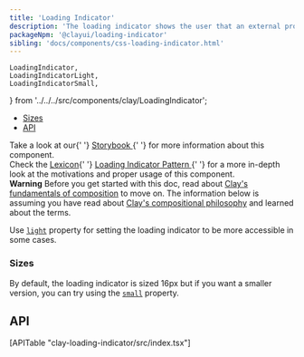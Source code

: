 ```yaml
---
title: 'Loading Indicator'
description: 'The loading indicator shows the user that an external process, like a connection, is being executed.'
packageNpm: '@clayui/loading-indicator'
sibling: 'docs/components/css-loading-indicator.html'
---
```


	LoadingIndicator,
	LoadingIndicatorLight,
	LoadingIndicatorSmall,
} from '../../../src/components/clay/LoadingIndicator';

<div class="nav-toc-absolute">
<div class="nav-toc">

-   [Sizes](#sizes)
-   [API](#api)

</div>
</div>

<div class="clay-site-alert alert alert-warning">
	Take a look at our{' '}
	<a href="https://storybook-clayui.netlify.com/?path=/story/clayloadingindicator--default">
		Storybook
	</a>{' '}
	for more information about this component.
</div>

<div class="clay-site-alert alert alert-info">
	Check the <a href="https://liferay.design/lexicon/">Lexicon</a>{' '}
	<a href="https://liferay.design/lexicon/core-components/loading-indicator/">
		Loading Indicator Pattern
	</a>{' '}
	for a more in-depth look at the motivations and proper usage of this
	component.
</div>

<div class="clay-site-alert alert alert-warning">
	<strong class="lead">Warning</strong>
	Before you get started with this doc, read about <a href="/foundations/composing.html" target="_blank">Clay's fundamentals of composition</a> to move on. The information below is assuming you have read about <a href="/foundations/composing.html" target="_blank">Clay's compositional philosophy</a> and learned about the terms.
</div>

<LoadingIndicator />

Use [`light`](#api-light) property for setting the loading indicator to be more accessible in some cases.

<LoadingIndicatorLight />

### Sizes

By default, the loading indicator is sized 16px but if you want a smaller version, you can try using the [`small`](#api-small) property.

<LoadingIndicatorSmall />

## API

<div>[APITable "clay-loading-indicator/src/index.tsx"]</div>
